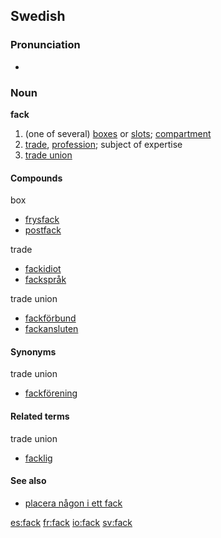 ==Swedish==

===Pronunciation===
*{{audio|Sv-fack.ogg|audio}}

===Noun===
{{sv-noun-n-zero}}
'''fack''' {{n}}

#(one of several) [[box]]es or [[slot]]s; [[compartment]]
#[[trade]], [[profession]]; subject of expertise
#[[trade union]]

====Compounds====
;box
*[[frysfack]]
*[[postfack]]

;trade
*[[fackidiot]]
*[[fackspråk]]

;trade union
*[[fackförbund]]
*[[fackansluten]]

====Synonyms====
;trade union
*[[fackförening]]

====Related terms====
;trade union
*[[facklig]]

====See also====
*[[placera någon i ett fack]]

[[es:fack]]
[[fr:fack]]
[[io:fack]]
[[sv:fack]]